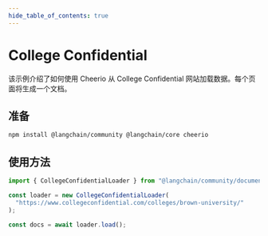```yaml
---
hide_table_of_contents: true
---
```


# College Confidential

该示例介绍了如何使用 Cheerio 从 College Confidential 网站加载数据。每个页面将生成一个文档。

## 准备

```bash npm2yarn
npm install @langchain/community @langchain/core cheerio
```

## 使用方法

```typescript
import { CollegeConfidentialLoader } from "@langchain/community/document_loaders/web/college_confidential";

const loader = new CollegeConfidentialLoader(
  "https://www.collegeconfidential.com/colleges/brown-university/"
);

const docs = await loader.load();
```